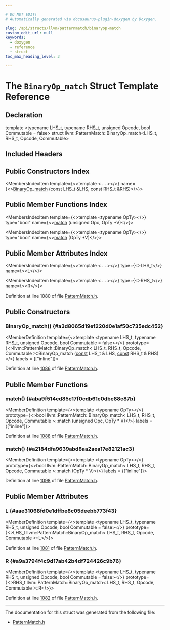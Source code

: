 ```yaml
---

# DO NOT EDIT!
# Automatically generated via docusaurus-plugin-doxygen by Doxygen.

slug: /api/structs/llvm/patternmatch/binaryop-match
custom_edit_url: null
keywords:
  - doxygen
  - reference
  - struct
toc_max_heading_level: 3

---
```





# The `BinaryOp_match` Struct Template Reference

<DoxygenPage pluginConfig={pluginConfig}>



## Declaration

<CodeBlock>template &lt;typename LHS&#95;t, typename RHS&#95;t, unsigned Opcode, bool Commutable = false&gt;
struct llvm::PatternMatch::BinaryOp_match&lt;LHS&#95;t, RHS&#95;t, Opcode, Commutable&gt;</CodeBlock>

## Included Headers

<IncludesList>
<IncludesListItem
  filePath="llvm/IR/PatternMatch.h"
  permalink="/docs/api/files/include/include/llvm/include/llvm/ir/patternmatch-h"
  isLocal="true" />
</IncludesList>

## Public Constructors Index

<MembersIndex>

<MembersIndexItem
  template={<>template &lt; ... &gt;</>}
  name={<><a href="#a3d8065d19ef220d0e1af50c735edc452">BinaryOp&#95;match</a> (const LHS&#95;t &amp;LHS, const RHS&#95;t &amp;RHS)</>}>
</MembersIndexItem>

</MembersIndex>

## Public Member Functions Index

<MembersIndex>

<MembersIndexItem
  template={<>template &lt;typename OpTy&gt;</>}
  type="bool"
  name={<><a href="#aba9f514ed85e17f0cdb61e0dbe88c87b">match</a> (unsigned Opc, OpTy &#42;V)</>}>
</MembersIndexItem>

<MembersIndexItem
  template={<>template &lt;typename OpTy&gt;</>}
  type="bool"
  name={<><a href="#a2184dfa9639abd8aa2aea17e82121ac3">match</a> (OpTy &#42;V)</>}>
</MembersIndexItem>

</MembersIndex>

## Public Member Attributes Index

<MembersIndex>

<MembersIndexItem
  template={<>template &lt; ... &gt;</>}
  type={<>LHS&#95;t</>}
  name={<><a href="#aae31068fd0e1dffbe8c05deebb773f43">L</a></>}>
</MembersIndexItem>

<MembersIndexItem
  template={<>template &lt; ... &gt;</>}
  type={<>RHS&#95;t</>}
  name={<><a href="#a9a3794f4c9d17ab42b4df724426c9b76">R</a></>}>
</MembersIndexItem>

</MembersIndex>


Definition at line 1080 of file <a href="/docs/api/files/include/include/llvm/include/llvm/ir/patternmatch-h">PatternMatch.h</a>.

<SectionDefinition>

## Public Constructors

### BinaryOp&#95;match() {#a3d8065d19ef220d0e1af50c735edc452}

<MemberDefinition
  template={<>template &lt;typename LHS&#95;t, typename RHS&#95;t, unsigned Opcode, bool Commutable = false&gt;</>}
  prototype={<>llvm::PatternMatch::BinaryOp&#95;match&lt; LHS&#95;t, RHS&#95;t, Opcode, Commutable &gt;::BinaryOp&#95;match (<a href="/docs/api/files/lib/lib/target/lib/target/aarch64/aarch64promoteconstant-cpp/#a90f8350fecae261c25be85d38b451bff">const</a> LHS&#95;t &amp; LHS, <a href="/docs/api/files/lib/lib/target/lib/target/aarch64/aarch64promoteconstant-cpp/#a90f8350fecae261c25be85d38b451bff">const</a> RHS&#95;t &amp; RHS)</>}
  labels = {["inline"]}>

Definition at line <a href="/docs/api/files/include/include/llvm/include/llvm/ir/patternmatch-h/#l01086">1086</a> of file <a href="/docs/api/files/include/include/llvm/include/llvm/ir/patternmatch-h">PatternMatch.h</a>.
</MemberDefinition>

</SectionDefinition>

<SectionDefinition>

## Public Member Functions

### match() {#aba9f514ed85e17f0cdb61e0dbe88c87b}

<MemberDefinition
  template={<>template &lt;typename OpTy&gt;</>}
  prototype={<>bool llvm::PatternMatch::BinaryOp&#95;match&lt; LHS&#95;t, RHS&#95;t, Opcode, Commutable &gt;::match (unsigned Opc, OpTy &#42; V)</>}
  labels = {["inline"]}>

Definition at line <a href="/docs/api/files/include/include/llvm/include/llvm/ir/patternmatch-h/#l01088">1088</a> of file <a href="/docs/api/files/include/include/llvm/include/llvm/ir/patternmatch-h">PatternMatch.h</a>.
</MemberDefinition>

### match() {#a2184dfa9639abd8aa2aea17e82121ac3}

<MemberDefinition
  template={<>template &lt;typename OpTy&gt;</>}
  prototype={<>bool llvm::PatternMatch::BinaryOp&#95;match&lt; LHS&#95;t, RHS&#95;t, Opcode, Commutable &gt;::match (OpTy &#42; V)</>}
  labels = {["inline"]}>

Definition at line <a href="/docs/api/files/include/include/llvm/include/llvm/ir/patternmatch-h/#l01098">1098</a> of file <a href="/docs/api/files/include/include/llvm/include/llvm/ir/patternmatch-h">PatternMatch.h</a>.
</MemberDefinition>

</SectionDefinition>

<SectionDefinition>

## Public Member Attributes

### L {#aae31068fd0e1dffbe8c05deebb773f43}

<MemberDefinition
  template={<>template &lt;typename LHS&#95;t, typename RHS&#95;t, unsigned Opcode, bool Commutable = false&gt;</>}
  prototype={<>LHS&#95;t llvm::PatternMatch::BinaryOp&#95;match&lt; LHS&#95;t, RHS&#95;t, Opcode, Commutable &gt;::L</>}>

Definition at line <a href="/docs/api/files/include/include/llvm/include/llvm/ir/patternmatch-h/#l01081">1081</a> of file <a href="/docs/api/files/include/include/llvm/include/llvm/ir/patternmatch-h">PatternMatch.h</a>.
</MemberDefinition>

### R {#a9a3794f4c9d17ab42b4df724426c9b76}

<MemberDefinition
  template={<>template &lt;typename LHS&#95;t, typename RHS&#95;t, unsigned Opcode, bool Commutable = false&gt;</>}
  prototype={<>RHS&#95;t llvm::PatternMatch::BinaryOp&#95;match&lt; LHS&#95;t, RHS&#95;t, Opcode, Commutable &gt;::R</>}>

Definition at line <a href="/docs/api/files/include/include/llvm/include/llvm/ir/patternmatch-h/#l01082">1082</a> of file <a href="/docs/api/files/include/include/llvm/include/llvm/ir/patternmatch-h">PatternMatch.h</a>.
</MemberDefinition>

</SectionDefinition>

<hr/>

The documentation for this struct was generated from the following file:

<ul>
<li><a href="/docs/api/files/include/include/llvm/include/llvm/ir/patternmatch-h">PatternMatch.h</a></li>
</ul>

</DoxygenPage>
